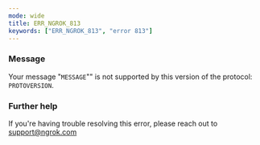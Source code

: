 ```yaml
---
mode: wide
title: ERR_NGROK_813
keywords: ["ERR_NGROK_813", "error 813"]
---
```



### Message

Your message "`MESSAGE`"" is not supported by this version of the protocol: `PROTOVERSION`.

<ErrorDetails />

### Further help

If you're having trouble resolving this error, please reach out to [support@ngrok.com](mailto:support@ngrok.com?subject=Help%20with%20ERR_NGROK_813)
